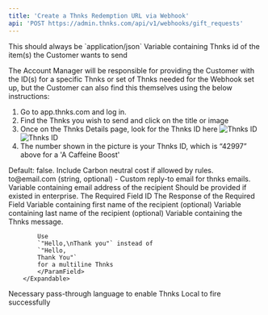 ```yaml
---
title: 'Create a Thnks Redemption URL via Webhook'
api: 'POST https://admin.thnks.com/api/v1/webhooks/gift_requests'
---
```


<ParamField header="Content-Type" type="string" default="application/json" initialValue="application/json">
This should always be `application/json`
</ParamField>
<ParamField body="gift_id" type="integer" required="true">
Variable containing Thnks id of the item(s) the Customer wants to send

The Account Manager will be responsible for providing the Customer with the ID(s) for a specific Thnks or set of Thnks needed for the Webhook set up, but the Customer can also find this themselves using the below instructions:
1. Go to app.thnks.com and log in.
2. Find the Thnks you wish to send and click on the title or image
3. Once on the Thnks Details page, look for the Thnks ID here
    <img
    className="block dark:hidden"
    src="/api_images/thnks_id.png"
    alt="Thnks ID"
    />
    <img
    className="hidden dark:block"
    src="/api_images/thnks_id.png"
    alt="Thnks ID"
    />
4. The number shown in the picture is your Thnks ID, which is “42997” above for a 'A Caffeine Boost'
</ParamField>
<ParamField body="include_carbon_neutral_cost" type="boolean" default="false">
Default: false. Include Carbon neutral cost if allowed by rules.
</ParamField>
<ParamField body="reply_to_email" type="string">
to@email.com (string, optional) - Custom reply-to email for thnks emails.
</ParamField>
<ParamField body="recipients" type="array">
        <Expandable title="properties">
            <ParamField body="email" type="string" required="true">
            Variable containing email address of the recipient
            </ParamField>
            <ParamField body="required_field_responses" type="array">
            Should be provided if existed in enterprise.
                <Expandable title="object">
                    <ParamField body="gift_request_required_field_id" type="integer" required="true">
                    The Required Field ID
                    </ParamField>
                    <ParamField body="response" type="string" required="true">
                    The Response of the Required Field
                    </ParamField>
                </Expandable>
            </ParamField>
            <ParamField body="first_name" type="string">
            Variable containing first name of the recipient (optional)
            </ParamField>
            <ParamField body="last_name" type="string">
            Variable containing last name of the recipient (optional)
            </ParamField>
            <ParamField body="message" type="string" required="true">
            Variable containing the Thnks message.

            Use
            `"Hello,\nThank you"` instead of 
            `"Hello,
            Thank You"`
            for a multiline Thnks
            </ParamField>
        </Expandable>
</ParamField>

<ParamField body="recipient_choice" type="boolean" default="false" initialValue = "false">
Necessary pass-through language to enable Thnks Local to fire successfully
</ParamField>
